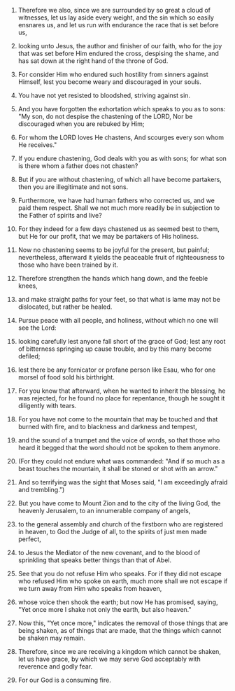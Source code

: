 
1. Therefore we also, since we are surrounded by so great a cloud of witnesses, let us lay aside every weight, and the sin which so easily ensnares us, and let us run with endurance the race that is set before us,

2. looking unto Jesus, the author and finisher of our faith, who for the joy that was set before Him endured the cross, despising the shame, and has sat down at the right hand of the throne of God.

3. For consider Him who endured such hostility from sinners against Himself, lest you become weary and discouraged in your souls.

4. You have not yet resisted to bloodshed, striving against sin.

5. And you have forgotten the exhortation which speaks to you as to sons: "My son, do not despise the chastening of the LORD, Nor be discouraged when you are rebuked by Him;

6. For whom the LORD loves He chastens, And scourges every son whom He receives."

7. If you endure chastening, God deals with you as with sons; for what son is there whom a father does not chasten?

8. But if you are without chastening, of which all have become partakers, then you are illegitimate and not sons.

9. Furthermore, we have had human fathers who corrected us, and we paid them respect. Shall we not much more readily be in subjection to the Father of spirits and live?

10. For they indeed for a few days chastened us as seemed best to them, but He for our profit, that we may be partakers of His holiness.

11. Now no chastening seems to be joyful for the present, but painful; nevertheless, afterward it yields the peaceable fruit of righteousness to those who have been trained by it.

12. Therefore strengthen the hands which hang down, and the feeble knees,

13. and make straight paths for your feet, so that what is lame may not be dislocated, but rather be healed.

14. Pursue peace with all people, and holiness, without which no one will see the Lord:

15. looking carefully lest anyone fall short of the grace of God; lest any root of bitterness springing up cause trouble, and by this many become defiled;

16. lest there be any fornicator or profane person like Esau, who for one morsel of food sold his birthright.

17. For you know that afterward, when he wanted to inherit the blessing, he was rejected, for he found no place for repentance, though he sought it diligently with tears.

18. For you have not come to the mountain that may be touched and that burned with fire, and to blackness and darkness and tempest,

19. and the sound of a trumpet and the voice of words, so that those who heard it begged that the word should not be spoken to them anymore.

20. (For they could not endure what was commanded: "And if so much as a beast touches the mountain, it shall be stoned or shot with an arrow."

21. And so terrifying was the sight that Moses said, "I am exceedingly afraid and trembling.")

22. But you have come to Mount Zion and to the city of the living God, the heavenly Jerusalem, to an innumerable company of angels,

23. to the general assembly and church of the firstborn who are registered in heaven, to God the Judge of all, to the spirits of just men made perfect,

24. to Jesus the Mediator of the new covenant, and to the blood of sprinkling that speaks better things than that of Abel.

25. See that you do not refuse Him who speaks. For if they did not escape who refused Him who spoke on earth, much more shall we not escape if we turn away from Him who speaks from heaven,

26. whose voice then shook the earth; but now He has promised, saying, "Yet once more I shake not only the earth, but also heaven."

27. Now this, "Yet once more," indicates the removal of those things that are being shaken, as of things that are made, that the things which cannot be shaken may remain.

28. Therefore, since we are receiving a kingdom which cannot be shaken, let us have grace, by which we may serve God acceptably with reverence and godly fear.

29. For our God is a consuming fire.


